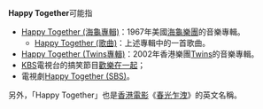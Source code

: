 '''Happy Together'''可能指
* [[Happy_Together_(海龜專輯)|Happy Together (海龜專輯)]]：1967年美國[[海龜樂團|海龜樂團]]的音樂專輯。
** [[Happy_Together_(歌曲)|Happy Together (歌曲)]]：上述專輯中的一首歌曲。
* [[Happy_Together_(Twins專輯)|Happy Together (Twins專輯)]]：2002年香港樂團[[Twins|Twins]]的音樂專輯。
* [[KBS|KBS]]電視台的搞笑節目[[歡樂在一起|歡樂在一起]]；
* 電視劇[[Happy_Together_(SBS)|Happy Together (SBS)]]。

另外，「Happy Together」也是[[香港電影|香港電影]]《[[春光乍洩|春光乍洩]]》的英文名稱。

{{disambig|cat=非中文名稱消歧義}}